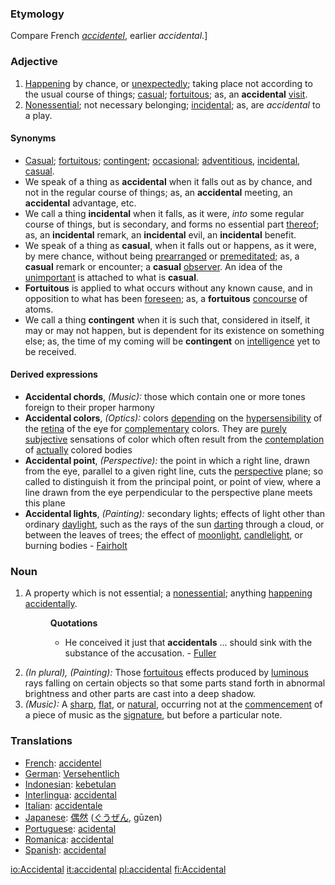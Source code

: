 ===Etymology===
Compare French ''[[accidentel]]'', earlier ''accidental''.]
===Adjective===
#[[Happening]] by chance, or [[unexpectedly]]; taking place not according to the usual course of things; [[casual]]; [[fortuitous]]; as, an '''accidental''' [[visit]].
#[[Nonessential]]; not necessary belonging; [[incidental]]; as, are ''accidental'' to a play.
====Synonyms====
*[[Casual]]; [[fortuitous]]; [[contingent]]; [[occasional]]; [[adventitious]], [[incidental]], [[casual]]. 
*We speak of a thing as '''accidental''' when it falls out as by chance, and not in the regular course of things; as, an '''accidental''' meeting, an '''accidental''' advantage, etc. 
*We call a thing '''incidental''' when it falls, as it were, ''into'' some regular course of things, but is secondary, and forms no essential part [[thereof]]; as, an '''incidental''' remark, an '''incidental''' evil, an '''incidental''' benefit. 
*We speak of a thing as '''casual''', when it falls out or happens, as it were, by mere chance, without being [[prearranged]] or [[premeditated]]; as, a '''casual''' remark or encounter; a '''casual''' [[observer]]. An idea of the [[unimportant]] is attached to what is '''casual'''. 
*'''Fortuitous''' is applied to what occurs without any known cause, and in opposition to what has been [[foreseen]]; as, a '''fortuitous''' [[concourse]] of atoms. 
*We call a thing '''contingent''' when it is such that, considered in itself, it may or may not happen, but is dependent for its existence on something else; as, the time of my coming will be '''contingent''' on [[intelligence]] yet to be received.
====Derived expressions====
*'''Accidental chords''', ''(Music):'' those which contain one or more tones foreign to their proper harmony
*'''Accidental colors''', ''(Optics):'' colors [[depending]] on the [[hypersensibility]] of the [[retina]] of the eye for [[complementary]] colors. They are [[purely]] [[subjective]] sensations of color which often result from the [[contemplation]] of [[actually]] colored bodies
*'''Accidental point''', ''(Perspective):'' the point in which a right line, drawn from the eye, parallel to a given right line, cuts the [[perspective]] plane; so called to distinguish it from the principal point, or point of view, where a line drawn from the eye perpendicular to the perspective plane meets this plane
*'''Accidental lights''', ''(Painting):'' secondary lights; effects of light other than ordinary [[daylight]], such as the rays of the sun [[darting]] through a cloud, or between the leaves of trees; the effect of [[moonlight]], [[candlelight]], or burning bodies - [[Fairholt]]

===Noun===
#A property which is not essential; a [[nonessential]]; anything [[happening]] [[accidentally]].
#:'''Quotations'''
#:*He conceived it just that '''accidentals''' ... should sink with the substance of the accusation. - [[Fuller]]
#''(In plural), (Painting):'' Those [[fortuitous]] effects produced by [[luminous]] rays falling on certain objects so that some parts stand forth in abnormal brightness and other parts are cast into a deep shadow.
#''(Music):'' A [[sharp]], [[flat]], or [[natural]], occurring not at the [[commencement]] of a piece of music as the [[signature]], but before a particular note.

=== Translations ===
*[[French]]: [[accidentel]]
*[[German]]: [[Versehentlich]]
*[[Indonesian]]: [[kebetulan]]
*[[Interlingua]]: [[accidental]]
*[[Italian]]: [[accidentale]]
*[[Japanese]]: [[偶然]] ([[ぐうぜん]], gūzen)
*[[Portuguese]]: [[acidental]]
*[[Romanica]]: [[accidental]]
*[[Spanish]]: [[accidental]]

[[io:Accidental]]
[[it:accidental]]
[[pl:accidental]]
[[fi:Accidental]]